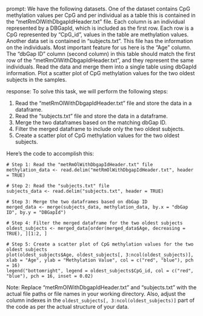 prompt:
We have the following datasets. One of the dataset contains CpG methylation values per CpG and per individual as a table this is contained in the “metRmOlWithDbgapIdHeader.txt” file. Each column is an individual represented by a DBGapId, which is included as the first row. Each row is a CpG represented by "CpG_id", values in the table are methylation values. Another data set is contained in “subjects.txt”. This file has the information on the individuals. Most important feature for us here is the "Age" column. The "dbGap ID" column (second column) in this table should match the first row of the "metRmOlWithDbgapIdHeader.txt", and they represent the same individuals. Read the data and merge them into a single table using dbGapId information. Plot a scatter plot of CpG methylation values for the two oldest subjects in the samples.

response:
To solve this task, we will perform the following steps:

1. Read the "metRmOlWithDbgapIdHeader.txt" file and store the data in a dataframe.
2. Read the "subjects.txt" file and store the data in a dataframe.
3. Merge the two dataframes based on the matching dbGap ID.
4. Filter the merged dataframe to include only the two oldest subjects.
5. Create a scatter plot of CpG methylation values for the two oldest subjects.

Here's the code to accomplish this:

```
# Step 1: Read the "metRmOlWithDbgapIdHeader.txt" file
methylation_data <- read.delim("metRmOlWithDbgapIdHeader.txt", header = TRUE)

# Step 2: Read the "subjects.txt" file
subjects_data <- read.delim("subjects.txt", header = TRUE)

# Step 3: Merge the two dataframes based on dbGap ID
merged_data <- merge(subjects_data, methylation_data, by.x = "dbGap ID", by.y = "DBGapId")

# Step 4: Filter the merged dataframe for the two oldest subjects
oldest_subjects <- merged_data[order(merged_data$Age, decreasing = TRUE), ][1:2, ]

# Step 5: Create a scatter plot of CpG methylation values for the two oldest subjects
plot(oldest_subjects$Age, oldest_subjects[, 3:ncol(oldest_subjects)], xlab = "Age", ylab = "Methylation Value", col = c("red", "blue"), pch = 16)
legend("bottomright", legend = oldest_subjects$CpG_id, col = c("red", "blue"), pch = 16, inset = 0.02)
```

Note: Replace "metRmOlWithDbgapIdHeader.txt" and "subjects.txt" with the actual file paths or file names in your working directory. Also, adjust the column indexes in the `oldest_subjects[, 3:ncol(oldest_subjects)]` part of the code as per the actual structure of your data.
